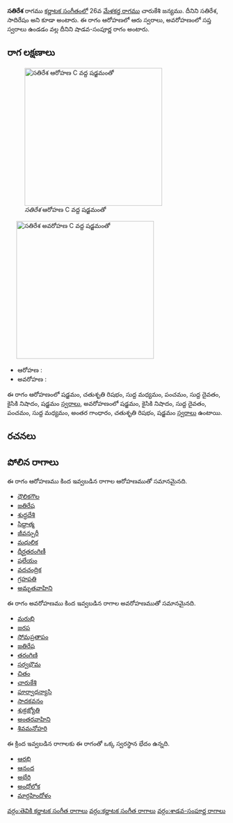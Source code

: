 {{Infobox ragam
	| name          	= సతిరేశ
	| synonym	    	= సతిరేశ, సాదిరేషం
	| mela          	= 
	| chakra        	= 
	| janaka        	= 
	| type          	= శాడవ-సంపూర్ణ
	| arohanam      	= {{svaraC|S|R2|M1|P|D1|N2|S'}} 
	| avarohanam    	= {{svaraC|S'|N2|D1|P|M1|G3|R2|S}}
	| jeeva         	=
	| chhaya        	=
	| nyasa         	=
	| vishesha      	= 
	| equivalent  		= 
}}
{{కర్ణాటక సంగీత రాగాలు}}
'''సతిరేశ''' రాగము [[కర్ణాటక సంగీతం]]లో 26వ [[మేళకర్త రాగము]] చారుకేశి జన్యము. దీనిని సతిరేశ, సాదిరేషం అని కూడా అంటారు. ఈ రాగం ఆరోహణలో ఆరు స్వరాలు, అవరోహణంలో సప్త స్వరాలు ఉండడం వల్ల దీనిని షాడవ-సంపూర్ణ రాగం అంటారు.


==రాగ లక్షణాలు==
[[Image:satiresha_ar_kb2wiki.png|thumb|right|316px|''సతిరేశ'' ఆరోహణ C వద్ద షడ్జమంతో]]
	[[Image:satiresha_av_kb2wiki.png|thumb|right|316px|''సతిరేశ'' అవరోహణ C వద్ద షడ్జమంతో]]

* ఆరోహణ : {{svaraC|S|R2|M1|P|D1|N2|S'}} 
* అవరోహణ : {{svaraC|S'|N2|D1|P|M1|G3|R2|S}}

ఈ రాగం ఆరోహణంలో షడ్జమం, చతుశృతి రిషభం, సుద్ద మధ్యమం, పంచమం, సుద్ద దైవతం, కైసికి నిషాదం, షడ్జమం [[స్వరాలు]], అవరోహణంలో షడ్జమం, కైసికి నిషాదం, సుద్ద దైవతం, పంచమం, సుద్ద మధ్యమం, అంతర గాంధారం, చతుశృతి రిషభం, షడ్జమం [[స్వరాలు]] ఉంటాయి.

==రచనలు==



==పోలిన రాగాలు==
ఈ రాగం ఆరోహణము కింద ఇవ్వబడిన రాగాల ఆరోహణముతో సమానమైనది.
* [[ధౌలికగౌల]]
* [[జతిరేష]]
* [[శుద్ధదేశి]]
* [[సిద్దాత్మ]]
* [[ జీవన్పురీ]]
* [[మధులిక]]
* [[దీర్ఘతరంగిణీ]]
* [[షలేయం]]
* [[వదచంద్రిక]]
* [[గ్రహపతి]]
* [[అమృతవాహిని]]

ఈ రాగం అవరోహణము కింద ఇవ్వబడిన రాగాల అవరోహణముతో సమానమైనది.
* [[మరుభి]]
* [[జరప]]
* [[సోమప్రతాపం]]
* [[జతిరేష]]
* [[తరంగిణి]]
* [[సర్వభౌమ]]
* [[చితం]]
* [[చారుకేశి]]
* [[పూర్వాధన్యాసి]]
* [[సాదకవనం]]
* [[శుక్రజ్యోతి]]
* [[అంతరవాహిని]]
* [[శివమనోహరి]]

ఈ క్రింద ఇవ్వబడిన రాగాలకు ఈ రాగంతో ఒక్క స్వరస్థాన భేదం ఉన్నది.
* [[ఆరభి]]
* [[ఆనంద]]
* [[అభేరి]]
* [[అంధోలోక]]
* [[మార్గహిందోళం]]



[[వర్గం:తెవికి కర్ణాటక సంగీత రాగాలు]]
[[వర్గం:కర్ణాటక సంగీత రాగాలు]]
[[వర్గం:శాడవ-సంపూర్ణ రాగాలు]]